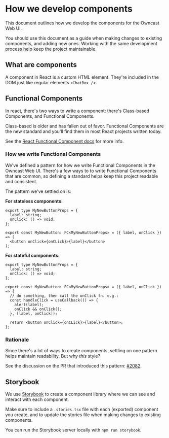 
<Meta title="owncast/Documentation/Building Frontend Components" />

# How we develop components

This document outlines how we develop the components for the Owncast Web UI.

You should use this document as a guide when making changes to existing components, and adding new ones.
Working with the same development process help keep the project maintainable.

## What are components

A component in React is a custom HTML element. They're included in the DOM just like regular elements `<ChatBox /`>.

## Functional Components

In react, there's two ways to write a component: there's Class-based Components, and Functional Components.

Class-based is older and has fallen out of favor.
Functional Components are the new standard and you'll find them in most React projects written today.

See the [React Functional Component docs](https://reactjs.org/docs/components-and-props.html) for more info.

### How we write Functional Components

We've defined a pattern for how we write Functional Components in the Owncast Web UI.
There's a few ways to to write Functional Components that are common, so defining a standard helps keep this project readable and consistent.

The pattern we've settled on is:

**For stateless components:**

```tsx
export type MyNewButtonProps = {
  label: string;
  onClick: () => void;
};

export const MyNewButton: FC<MyNewButtonProps> = ({ label, onClick }) => (
  <button onClick={onCLick}>{label}</button>
);
```

**For stateful components:**

```tsx
export type MyNewButtonProps = {
  label: string;
  onClick: () => void;
};

export const MyNewButton: FC<MyNewButtonProps> = ({ label, onClick }) => {
  // do something, then call the onClick fn. e.g.:
  const handleClick = useCallback(() => {
    alert(label);
    onClick && onClick();
  }, [label, onClick]);

  return <button onClick={onCLick}>{label}</button>;
};
```

### Rationale

Since there's a lot of ways to create components, settling on one pattern helps maintain readability.
But why _this_ style?

See the discussion on the PR that introduced this pattern: [#2082](https://github.com/owncast/owncast/pull/2082).

## Storybook

We use [Storybook](https://storybook.js.org/) to create a component library where we can see and interact with each component.

Make sure to include a `.stories.tsx` file with each (exported) component you create, and to update the stories file when making changes to existing components.

You can run the Storybook server locally with `npm run storybook`.


